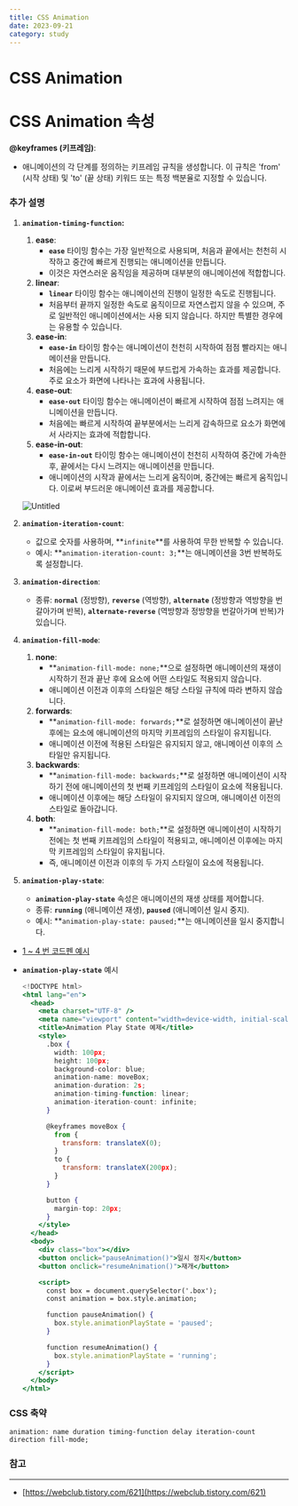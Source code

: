 ```yaml
---
title: CSS Animation
date: 2023-09-21
category: study
---
```


# CSS Animation

# CSS Animation 속성

<Table
  tableData={`| 속성                      | 설명                                                   | 기본값  | 기본값 외의 값 예시                                                                                                     |
| ------------------------- | ------------------------------------------------------ | ------- | ----------------------------------------------------------------------------------------------------------------------- |
| animation-name            | 요소에 적용할 애니메이션의 이름을 지정합니다.          | none    | slide-in, fade-out, rotate                                                                                              |
| animation-duration        | 애니메이션의 지속 시간을 초 단위로 지정합니다.         | 0s      | 2s, 0.5s, 1.5s                                                                                                          |
| animation-timing-function | 애니메이션의 타이밍 함수를 지정합니다.                 | ease    | ease, linear, ease-in, ease-out, ease-in-out https://developer.mozilla.org/en-US/docs/Web/CSS/animation-timing-function |
| animation-delay           | 애니메이션 시작 전의 대기 시간을 초 단위로 지정합니다. | 0s      | 1s, 0.3s, 2.5s                                                                                                          |
| animation-iteration-count | 애니메이션의 반복 횟수를 지정합니다.                   | 1       | infinite, 3                                                                                                             |
| animation-direction       | 애니메이션의 재생 방향을 지정합니다.                   | normal  | normal, reverse, alternate, alternate-reverse                                                                           |
| animation-fill-mode       | 애니메이션의 채우기 모드를 지정합니다.                 | none    | none, forwards, backwards, both                                                                                         |
| animation-play-state      | 애니메이션의 재생 상태를 지정합니다.                   | running | paused, running                                                                                                         |`}
/>

**@keyframes (키프레임)**:

- 애니메이션의 각 단계를 정의하는 키프레임 규칙을 생성합니다. 이 규칙은 'from' (시작 상태) 및 'to' (끝 상태) 키워드 또는 특정 백분율로 지정할 수 있습니다.

### 추가 설명

1. **`animation-timing-function`:**

   1. **ease**:
      - **`ease`** 타이밍 함수는 가장 일반적으로 사용되며, 처음과 끝에서는 천천히 시작하고 중간에 빠르게 진행되는 애니메이션을 만듭니다.
      - 이것은 자연스러운 움직임을 제공하며 대부분의 애니메이션에 적합합니다.
   2. **linear**:
      - **`linear`** 타이밍 함수는 애니메이션의 진행이 일정한 속도로 진행됩니다.
      - 처음부터 끝까지 일정한 속도로 움직이므로 자연스럽지 않을 수 있으며, 주로 일반적인 애니메이션에서는 사용 되지 않습니다. 하지만 특별한 경우에는 유용할 수 있습니다.
   3. **ease-in**:
      - **`ease-in`** 타이밍 함수는 애니메이션이 천천히 시작하여 점점 빨라지는 애니메이션을 만듭니다.
      - 처음에는 느리게 시작하기 때문에 부드럽게 가속하는 효과를 제공합니다. 주로 요소가 화면에 나타나는 효과에 사용됩니다.
   4. **ease-out**:
      - **`ease-out`** 타이밍 함수는 애니메이션이 빠르게 시작하여 점점 느려지는 애니메이션을 만듭니다.
      - 처음에는 빠르게 시작하여 끝부분에서는 느리게 감속하므로 요소가 화면에서 사라지는 효과에 적합합니다.
   5. **ease-in-out**:
      - **`ease-in-out`** 타이밍 함수는 애니메이션이 천천히 시작하여 중간에 가속한 후, 끝에서는 다시 느려지는 애니메이션을 만듭니다.
      - 애니메이션의 시작과 끝에서는 느리게 움직이며, 중간에는 빠르게 움직입니다. 이로써 부드러운 애니메이션 효과를 제공합니다.

   ![Untitled](CSS%20Animation%208e5f240f534b47d89ff7af94076669be/Untitled.png)

2. **`animation-iteration-count`**:
   - 값으로 숫자를 사용하며, **`infinite`**를 사용하여 무한 반복할 수 있습니다.
   - 예시: **`animation-iteration-count: 3;`**는 애니메이션을 3번 반복하도록 설정합니다.
3. **`animation-direction`**:
   - 종류: **`normal`** (정방향), **`reverse`** (역방향), **`alternate`** (정방향과 역방향을 번갈아가며 반복), **`alternate-reverse`** (역방향과 정방향을 번갈아가며 반복)가 있습니다.
4. **`animation-fill-mode`**:
   1. **none**:
      - **`animation-fill-mode: none;`**으로 설정하면 애니메이션의 재생이 시작하기 전과 끝난 후에 요소에 어떤 스타일도 적용되지 않습니다.
      - 애니메이션 이전과 이후의 스타일은 해당 스타일 규칙에 따라 변하지 않습니다.
   2. **forwards**:
      - **`animation-fill-mode: forwards;`**로 설정하면 애니메이션이 끝난 후에는 요소에 애니메이션의 마지막 키프레임의 스타일이 유지됩니다.
      - 애니메이션 이전에 적용된 스타일은 유지되지 않고, 애니메이션 이후의 스타일만 유지됩니다.
   3. **backwards**:
      - **`animation-fill-mode: backwards;`**로 설정하면 애니메이션이 시작하기 전에 애니메이션의 첫 번째 키프레임의 스타일이 요소에 적용됩니다.
      - 애니메이션 이후에는 해당 스타일이 유지되지 않으며, 애니메이션 이전의 스타일로 돌아갑니다.
   4. **both**:
      - **`animation-fill-mode: both;`**로 설정하면 애니메이션이 시작하기 전에는 첫 번째 키프레임의 스타일이 적용되고, 애니메이션 이후에는 마지막 키프레임의 스타일이 유지됩니다.
      - 즉, 애니메이션 이전과 이후의 두 가지 스타일이 요소에 적용됩니다.
5. **`animation-play-state`**:
   - **`animation-play-state`** 속성은 애니메이션의 재생 상태를 제어합니다.
   - 종류: **`running`** (애니메이션 재생), **`paused`** (애니메이션 일시 중지).
   - 예시: **`animation-play-state: paused;`**는 애니메이션을 일시 중지합니다.

- [1 ~ 4 번 코드펜 예시](https://codepen.io/icecokel/pen/WNLZPKQ)
- **`animation-play-state`** 예시

  ```jsx
  <!DOCTYPE html>
  <html lang="en">
    <head>
      <meta charset="UTF-8" />
      <meta name="viewport" content="width=device-width, initial-scale=1.0" />
      <title>Animation Play State 예제</title>
      <style>
        .box {
          width: 100px;
          height: 100px;
          background-color: blue;
          animation-name: moveBox;
          animation-duration: 2s;
          animation-timing-function: linear;
          animation-iteration-count: infinite;
        }

        @keyframes moveBox {
          from {
            transform: translateX(0);
          }
          to {
            transform: translateX(200px);
          }
        }

        button {
          margin-top: 20px;
        }
      </style>
    </head>
    <body>
      <div class="box"></div>
      <button onclick="pauseAnimation()">일시 정지</button>
      <button onclick="resumeAnimation()">재개</button>

      <script>
        const box = document.querySelector('.box');
        const animation = box.style.animation;

        function pauseAnimation() {
          box.style.animationPlayState = 'paused';
        }

        function resumeAnimation() {
          box.style.animationPlayState = 'running';
        }
      </script>
    </body>
  </html>
  ```

### CSS 축약

```
animation: name duration timing-function delay iteration-count direction fill-mode;
```

### 참고

---

- [https://webclub.tistory.com/621](https://webclub.tistory.com/621)
